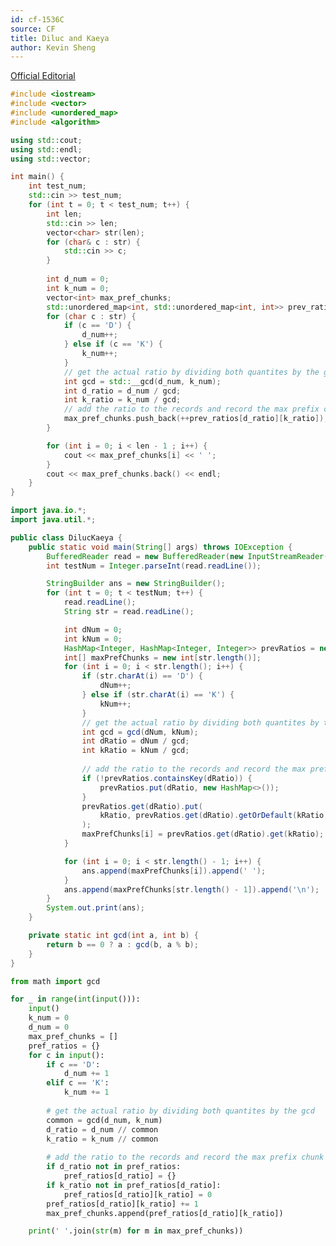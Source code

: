 ```yaml
---
id: cf-1536C
source: CF
title: Diluc and Kaeya
author: Kevin Sheng
---
```


[Official Editorial](https://codeforces.com/blog/entry/91520)

<LanguageSection>
<CPPSection>

```cpp
#include <iostream>
#include <vector>
#include <unordered_map>
#include <algorithm>

using std::cout;
using std::endl;
using std::vector;

int main() {
	int test_num;
	std::cin >> test_num;
	for (int t = 0; t < test_num; t++) {
		int len;
		std::cin >> len;
		vector<char> str(len);
		for (char& c : str) {
			std::cin >> c;
		}
		
		int d_num = 0;
		int k_num = 0;
		vector<int> max_pref_chunks;
		std::unordered_map<int, std::unordered_map<int, int>> prev_ratios;
		for (char c : str) {
			if (c == 'D') {
				d_num++;
			} else if (c == 'K') {
				k_num++;
			}
			// get the actual ratio by dividing both quantites by the gcd
			int gcd = std::__gcd(d_num, k_num);
			int d_ratio = d_num / gcd;
			int k_ratio = k_num / gcd;
			// add the ratio to the records and record the max prefix chunk amount
			max_pref_chunks.push_back(++prev_ratios[d_ratio][k_ratio]);
		}

		for (int i = 0; i < len - 1 ; i++) {
			cout << max_pref_chunks[i] << ' ';
		}
		cout << max_pref_chunks.back() << endl;
	}
}
```

</CPPSection>
<JavaSection>

```java
import java.io.*;
import java.util.*;

public class DilucKaeya {
	public static void main(String[] args) throws IOException {
		BufferedReader read = new BufferedReader(new InputStreamReader(System.in));
		int testNum = Integer.parseInt(read.readLine());

		StringBuilder ans = new StringBuilder();
		for (int t = 0; t < testNum; t++) {
			read.readLine();
			String str = read.readLine();

			int dNum = 0;
			int kNum = 0;
			HashMap<Integer, HashMap<Integer, Integer>> prevRatios = new HashMap<>();
			int[] maxPrefChunks = new int[str.length()];
			for (int i = 0; i < str.length(); i++) {
				if (str.charAt(i) == 'D') {
					dNum++;
				} else if (str.charAt(i) == 'K') {
					kNum++;
				}
				// get the actual ratio by dividing both quantites by the gcd
				int gcd = gcd(dNum, kNum);
				int dRatio = dNum / gcd;
				int kRatio = kNum / gcd;
				
				// add the ratio to the records and record the max prefix chunk amount
				if (!prevRatios.containsKey(dRatio)) {
					prevRatios.put(dRatio, new HashMap<>());
				}
				prevRatios.get(dRatio).put(
					kRatio, prevRatios.get(dRatio).getOrDefault(kRatio, 0) + 1
				);
				maxPrefChunks[i] = prevRatios.get(dRatio).get(kRatio);
			}

			for (int i = 0; i < str.length() - 1; i++) {
				ans.append(maxPrefChunks[i]).append(' ');
			}
			ans.append(maxPrefChunks[str.length() - 1]).append('\n');
		}
		System.out.print(ans);
	}

	private static int gcd(int a, int b) {
		return b == 0 ? a : gcd(b, a % b);
	}
}
```

</JavaSection>
<PySection>

```py
from math import gcd

for _ in range(int(input())):
	input()
	k_num = 0
	d_num = 0
	max_pref_chunks = []
	pref_ratios = {}
	for c in input():
		if c == 'D':
			d_num += 1
		elif c == 'K':
			k_num += 1
		
		# get the actual ratio by dividing both quantites by the gcd
		common = gcd(d_num, k_num)
		d_ratio = d_num // common
		k_ratio = k_num // common
		
		# add the ratio to the records and record the max prefix chunk amount
		if d_ratio not in pref_ratios:
			pref_ratios[d_ratio] = {}
		if k_ratio not in pref_ratios[d_ratio]:
			pref_ratios[d_ratio][k_ratio] = 0
		pref_ratios[d_ratio][k_ratio] += 1
		max_pref_chunks.append(pref_ratios[d_ratio][k_ratio])

	print(' '.join(str(m) for m in max_pref_chunks))
```

</PySection>
</LanguageSection>
